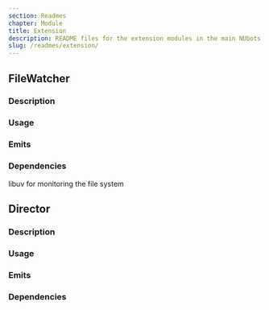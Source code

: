```yaml
---
section: Readmes
chapter: Module
title: Extension
description: README files for the extension modules in the main NUbots codebase
slug: /readmes/extension/
---
```


## FileWatcher

### Description

### Usage

### Emits

### Dependencies

libuv for monitoring the file system

## Director

### Description

### Usage

### Emits

### Dependencies

